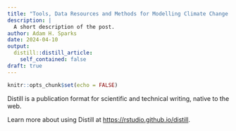 ```yaml
---
title: "Tools, Data Resources and Methods for Modelling Climate Change Effects on Plant Disease"
description: |
  A short description of the post.
author: Adam H. Sparks
date: 2024-04-10
output:
  distill::distill_article:
    self_contained: false
draft: true
---
```



```r
knitr::opts_chunk$set(echo = FALSE)
```

Distill is a publication format for scientific and technical writing, native to the web.

Learn more about using Distill at <https://rstudio.github.io/distill>.



